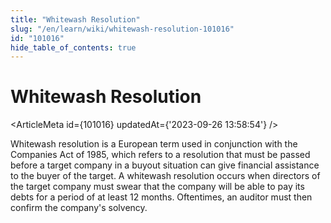 ```yaml
---
title: "Whitewash Resolution"
slug: "/en/learn/wiki/whitewash-resolution-101016"
id: "101016"
hide_table_of_contents: true
---
```



# Whitewash Resolution

<ArticleMeta id={101016} updatedAt={'2023-09-26 13:58:54'} />
<div className='border-solid border-b border-t-0 my-4 border-[var(--ifm-color-gray-300)]' />

Whitewash resolution is a European term used in conjunction with the Companies Act of 1985, which refers to a resolution that must be passed before a target company in a buyout situation can give financial assistance to the buyer of the target. A whitewash resolution occurs when directors of the target company must swear that the company will be able to pay its debts for a period of at least 12 months. Oftentimes, an auditor must then confirm the company's solvency.
